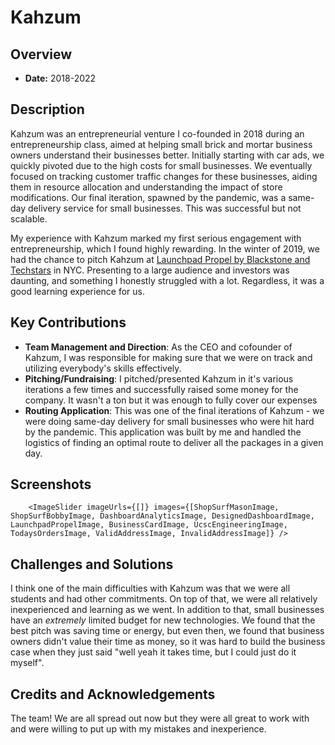 
# Kahzum

## Overview
- **Date:** 2018-2022

## Description
Kahzum was an entrepreneurial venture I co-founded in 2018 during an entrepreneurship class, aimed at helping small brick and mortar business owners understand their businesses better. Initially starting with car ads, we quickly pivoted due to the high costs for small businesses. We eventually focused on tracking customer traffic changes for these businesses, aiding them in resource allocation and understanding the impact of store modifications. Our final iteration, spawned by the pandemic, was a same-day delivery service for small businesses. This was successful but not scalable.

My experience with Kahzum marked my first serious engagement with entrepreneurship, which I found highly rewarding. In the winter of 2019, we had the chance to pitch Kahzum at [Launchpad Propel by Blackstone and Techstars](https://events.techstars.com/blackstone-launchpad-propel) in NYC. Presenting to a large audience and investors was daunting, and something I honestly struggled with a lot. Regardless, it was a good learning experience for us.


## Key Contributions
- **Team Management and Direction**: As the CEO and cofounder of Kahzum, I was responsible for making sure that we were on track and utilizing everybody's skills effectively.
- **Pitching/Fundraising**: I pitched/presented Kahzum in it's various iterations a few times and successfully raised some money for the company. It wasn't a ton but it was enough to fully cover our expenses
- **Routing Application**: This was one of the final iterations of Kahzum - we were doing same-day delivery for small businesses who were hit hard by the pandemic. This application was built by me and handled the logistics of finding an optimal route to deliver all the packages in a given day.

## Screenshots


        <ImageSlider imageUrls={[]} images={[ShopSurfMasonImage, ShopSurfBobbyImage, DashboardAnalyticsImage, DesignedDashboardImage, LaunchpadPropelImage, BusinessCardImage, UcscEngineeringImage, TodaysOrdersImage, ValidAddressImage, InvalidAddressImage]} />

## Challenges and Solutions
I think one of the main difficulties with Kahzum was that we were all students and had other commitments. On top of that, we were all relatively inexperienced and learning as we went. In addition to that, small businesses have an _extremely_ limited budget for new technologies. We found that the best pitch was saving time or energy, but even then, we found that business owners didn't value their time as money, so it was hard to build the business case when they just said "well yeah it takes time, but I could just do it myself". 

## Credits and Acknowledgements
The team! We are all spread out now but they were all great to work with and were willing to put up with my mistakes and inexperience.

